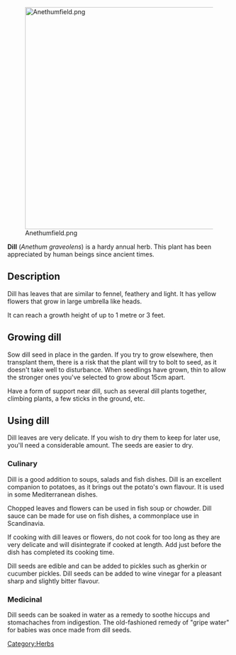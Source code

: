 [[File:Anethumfield.png|center|500px]]

'''Dill''' (''Anethum graveolens'') is a hardy annual herb. This plant has been appreciated by human beings since ancient times.

== Description ==
Dill has leaves that are similar to fennel, feathery and light. It has yellow flowers that grow in large umbrella like heads.

It can reach a growth height of up to 1 metre or 3 feet.

== Growing dill ==
Sow dill seed in place in the garden. If you try to grow elsewhere, then transplant them, there is a risk that the plant will try to bolt to seed, as it doesn't take well to disturbance. When seedlings have grown, thin to allow the stronger ones you've selected to grow about 15cm apart.

Have a form of support near dill, such as several dill plants together, climbing plants, a few sticks in the ground, etc.

== Using dill ==
Dill leaves are very delicate. If you wish to dry them to keep for later use, you'll need a considerable amount. The seeds are easier to dry.

=== Culinary ===
Dill is a good addition to soups, salads and fish dishes. Dill is an excellent companion to potatoes, as it brings out the potato's own flavour. It is used in some Mediterranean dishes.

Chopped leaves and flowers can be used in fish soup or chowder. Dill sauce can be made for use on fish dishes, a commonplace use in Scandinavia.

If cooking with dill leaves or flowers, do not cook for too long as they are very delicate and will disintegrate if cooked at length. Add just before the dish has completed its cooking time.

Dill seeds are edible and can be added to pickles such as gherkin or cucumber pickles. Dill seeds can be added to wine vinegar for a pleasant sharp and slightly bitter flavour.

=== Medicinal ===
Dill seeds can be soaked in water as a remedy to soothe hiccups and stomachaches from indigestion. The old-fashioned remedy of "gripe water" for babies was once made from dill seeds.

[[Category:Herbs]]